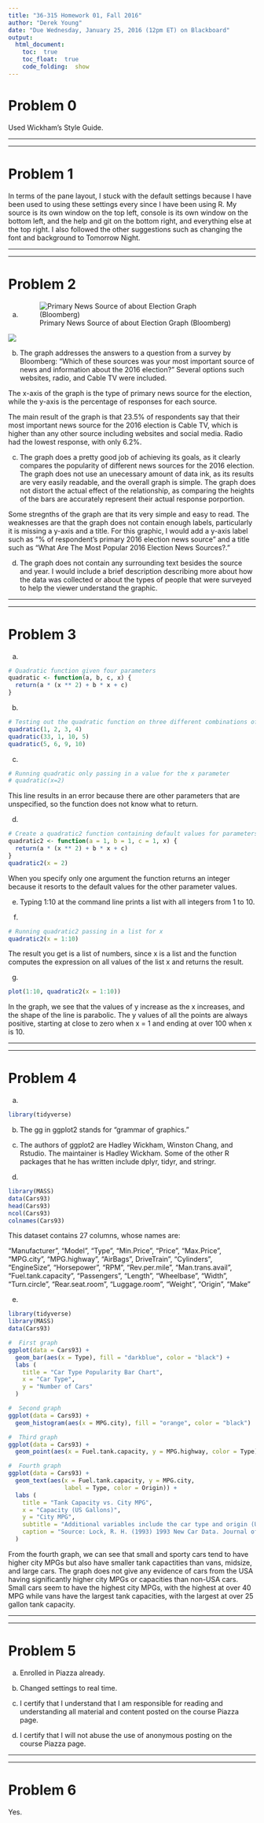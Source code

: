 ```yaml
---
title: "36-315 Homework 01, Fall 2016"
author: "Derek Young"
date: "Due Wednesday, January 25, 2016 (12pm ET) on Blackboard"
output: 
  html_document:
    toc:  true
    toc_float:  true
    code_folding:  show
---
```


#  Problem 0
Used Wickham's Style Guide. 

***
***

#  Problem 1
In terms of the pane layout, I stuck with the default settings because I have been used to using these settings every since I have been using R. My source is its own window on the top left, console is its own window on the bottom left, and the help and git on the bottom right, and everything else at the top right. I also followed the other suggestions such as changing the font and background to Tomorrow Night.

***
***

#  Problem 2
a.
![Primary News Source of about Election Graph (Bloomberg)](plot.png)

<div style="width:300px">
![](https://www.bloomberg.com/view/articles/2017-01-23/the-numbers-are-in-fake-news-didn-t-work)
</div>

b. The graph addresses the answers to a question from a survey by Bloomberg: "Which of these sources was your most important source of news and information about the 2016 election?" Several options such websites, radio, and Cable TV were included. 

The x-axis of the graph is the type of primary news source for the     election, while the y-axis is the percentage of responses for each source. 

The main result of the graph is that 23.5% of respondents say that their most important news source for the 2016 election is Cable TV, which is higher than any other source including websites and social media. Radio had the lowest response, with only 6.2%. 

c. The graph does a pretty good job of achieving its goals, as it clearly compares the popularity of different news sources for the 2016 election. The graph does not use an unecessary amount of data ink, as its results are very easily readable, and the overall graph is simple. The graph does not distort the actual effect of the relationship, as comparing the heights of the bars are accurately represent their actual response porportion.

Some stregnths of the graph are that its very simple and easy to read. The weaknesses are that the graph does not contain enough labels, particularly it is missing a y-axis and a title. For this graphic, I would add a y-axis label such as "% of respondent's primary 2016 election news source" and a title such as "What Are The Most Popular 2016 Election News Sources?."  

d. The graph does not contain any surrounding text besides the source and year. I would include a brief description describing more about how the data was collected or about the types of people that were surveyed to help the viewer understand the graphic.

***
***

#  Problem 3
a.  
```r
# Quadratic function given four parameters
quadratic <- function(a, b, c, x) {
  return(a * (x ** 2) + b * x + c)
}
```

b.  
```r
# Testing out the quadratic function on three different combinations of parameters
quadratic(1, 2, 3, 4)
quadratic(33, 1, 10, 5)
quadratic(5, 6, 9, 10)
```

c.  
```r
# Running quadratic only passing in a value for the x parameter 
# quadratic(x=2)
```

This line results in an error because there are other parameters that are unspecified, so the function does not know what to return. 

d. 
```r
# Create a quadratic2 function containing default values for parameters
quadratic2 <- function(a = 1, b = 1, c = 1, x) {
  return(a * (x ** 2) + b * x + c)
}
quadratic2(x = 2)
```

When you specify only one argument the function returns an integer because it resorts to the default values for the other parameter values. 

e. Typing 1:10 at the command line prints a list with all integers from 1 to 10. 

f.
```r
# Running quadratic2 passing in a list for x 
quadratic2(x = 1:10)
```

The result you get is a list of numbers, since x is a list and the function computes the expression on all values of the list x and returns the result. 

g.  
```r
plot(1:10, quadratic2(x = 1:10))
```

In the graph, we see that the values of y increase as the x increases, and the shape of the line is parabolic. The y values of all the points are always positive, starting at close to zero when x = 1 and ending at over 100 when x is 10. 

***
***

#  Problem 4
a.
```r
library(tidyverse)
```

b. The gg in ggplot2 stands for "grammar of graphics." 

c. The authors of ggplot2 are Hadley Wickham, Winston Chang, and Rstudio. The maintainer is Hadley Wickham. Some of the other R packages that he has written include dplyr, tidyr, and stringr. 

d.  
```r
library(MASS)
data(Cars93)
head(Cars93)
ncol(Cars93)
colnames(Cars93)
```

This dataset contains 27 columns, whose names are:

"Manufacturer", "Model", "Type", "Min.Price", "Price", "Max.Price", "MPG.city", "MPG.highway", "AirBags", DriveTrain", "Cylinders", "EngineSize", "Horsepower", "RPM", "Rev.per.mile", "Man.trans.avail", "Fuel.tank.capacity", "Passengers", "Length", "Wheelbase", "Width", "Turn.circle", "Rear.seat.room", "Luggage.room", "Weight", "Origin", "Make"

e.
```r
library(tidyverse)
library(MASS)
data(Cars93)

#  First graph
ggplot(data = Cars93) + 
  geom_bar(aes(x = Type), fill = "darkblue", color = "black") +
  labs (
    title = "Car Type Popularity Bar Chart",
    x = "Car Type",
    y = "Number of Cars"
  )

#  Second graph
ggplot(data = Cars93) + 
  geom_histogram(aes(x = MPG.city), fill = "orange", color = "black")

#  Third graph
ggplot(data = Cars93) + 
  geom_point(aes(x = Fuel.tank.capacity, y = MPG.highway, color = Type))

#  Fourth graph
ggplot(data = Cars93) + 
  geom_text(aes(x = Fuel.tank.capacity, y = MPG.city, 
                label = Type, color = Origin)) +
  labs (
    title = "Tank Capacity vs. City MPG",
    x = "Capacity (US Gallons)",
    y = "City MPG",
    subtitle = "Additional variables include the car type and origin (USA or not)",
    caption = "Source: Lock, R. H. (1993) 1993 New Car Data. Journal of Statistics Education 1(1)."
  )
```

From the fourth graph, we can see that small and sporty cars tend to have higher city MPGs but also have smaller tank capactities than vans, midsize, and large cars. The graph does not give any evidence of cars from the USA having significantly higher city MPGs or capacities than non-USA cars. Small cars seem to have the highest city MPGs, with the highest at over 40 MPG while vans have the largest tank capacities, with the largest at over 25 gallon tank capacity. 

***
***


#  Problem 5
a. Enrolled in Piazza already. 

b. Changed settings to real time.

c. I certify that I understand that I am responsible for reading and understanding all material and content posted on the course Piazza page.

d. I certify that I will not abuse the use of anonymous posting on the course Piazza page.

***
***

#  Problem 6

Yes. 
